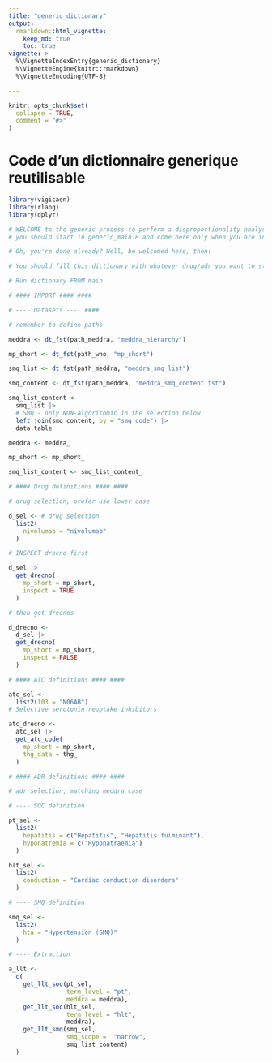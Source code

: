 ```yaml
---
title: "generic_dictionary"
output: 
  rmarkdown::html_vignette:
    keep_md: true
    toc: true
vignette: >
  %\VignetteIndexEntry{generic_dictionary}
  %\VignetteEngine{knitr::rmarkdown}
  %\VignetteEncoding{UTF-8}

---
```


```r
knitr::opts_chunk$set(
  collapse = TRUE,
  comment = "#>"
)
```

# Code d'un dictionnaire generique reutilisable

```r
library(vigicaen)
library(rlang)
library(dplyr)
```

```r
# WELCOME to the generic process to perform a disproportionality analysis
# you should start in generic_main.R and come here only when you are invited to

# Oh, you're done already? Well, be welcomed here, then!

# You should fill this dictionary with whatever drug/adr you want to study.

# Run dictionary FROM main

# #### IMPORT #### ####

# ---- Datasets ---- ####

# remember to define paths

meddra <- dt_fst(path_meddra, "meddra_hierarchy")

mp_short <- dt_fst(path_who, "mp_short")

smq_list <- dt_fst(path_meddra, "meddra_smq_list")

smq_content <- dt_fst(path_meddra, "meddra_smq_content.fst")

smq_list_content <-
  smq_list |>
  # SMQ - only NON-algorithmic in the selection below
  left_join(smq_content, by = "smq_code") |>
  data.table

```

```r
meddra <- meddra_

mp_short <- mp_short_

smq_list_content <- smq_list_content_
```


```r
# #### Drug definitions #### ####

# drug selection, prefer use lower case

d_sel <- # drug selection
  list2(
    nivolumab = "nivolumab"
  )

# INSPECT drecno first

d_sel |>
  get_drecno(
    mp_short = mp_short,
    inspect = TRUE
  )

# then get drecnos

d_drecno <-
  d_sel |>
  get_drecno(
    mp_short = mp_short,
    inspect = FALSE
  )

# #### ATC definitions #### ####

atc_sel <-
  list2(l03 = "N06AB") 
# Selective serotonin reuptake inhibitors

atc_drecno <-
  atc_sel |>
  get_atc_code(
    mp_short = mp_short,
    thg_data = thg_
  )

# #### ADR definitions #### ####

# adr selection, matching meddra case

# ---- SOC definition

pt_sel <-
  list2(
    hepatitis = c("Hepatitis", "Hepatitis fulminant"),
    hyponatremia = c("Hyponatraemia")
  )

hlt_sel <-
  list2(
    conduction = "Cardiac conduction disorders"
  )

# ---- SMQ definition

smq_sel <-
  list2(
    hta = "Hypertension (SMQ)"
  )

# ---- Extraction

a_llt <-
  c(
    get_llt_soc(pt_sel,
                term_level = "pt",
                meddra = meddra),
    get_llt_soc(hlt_sel,
                term_level = "hlt",
                meddra),
    get_llt_smq(smq_sel,
                smq_scope =  "narrow",
                smq_list_content)
  )

```


